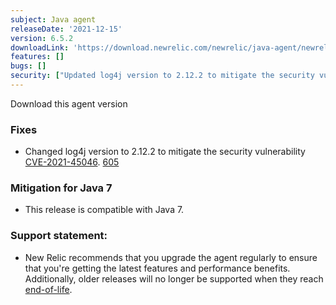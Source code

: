 ```yaml
---
subject: Java agent
releaseDate: '2021-12-15'
version: 6.5.2
downloadLink: 'https://download.newrelic.com/newrelic/java-agent/newrelic-agent/6.5.2/'
features: []
bugs: []
security: ["Updated log4j version to 2.12.2 to mitigate the security vulnerability CVE-2021-45046. This version of the agent is not compatible Java 7."]
---
```

<ButtonGroup>
  <ButtonLink
    role="button"
    to="https://download.newrelic.com/newrelic/java-agent/newrelic-agent/6.5.2/"
    variant="primary"
  >
    Download this agent version
  </ButtonLink>
</ButtonGroup>

### Fixes

* Changed log4j version to 2.12.2 to mitigate the security vulnerability [CVE-2021-45046](https://github.com/advisories/GHSA-7rjr-3q55-vv33). [605](https://github.com/newrelic/newrelic-java-agent/issues/605)

### Mitigation for Java 7

* This release is compatible with Java 7.

### Support statement:

* New Relic recommends that you upgrade the agent regularly to ensure that you're getting the latest features and
  performance benefits. Additionally, older releases will no longer be supported when they reach
  [end-of-life](https://docs.newrelic.com/docs/using-new-relic/cross-product-functions/install-configure/notification-changes-new-relic-saas-features-distributed-software/).
